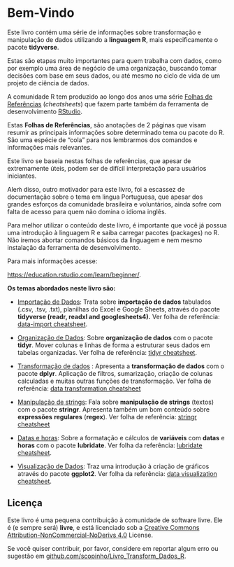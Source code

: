 # Bem-Vindo {.unnumbered}

Este livro contém uma série de informações sobre transformação e manipulação de dados utilizando a **linguagem R**, mais especificamente o pacote **tidyverse**.

Estas são etapas muito importantes para quem trabalha com dados, como por exemplo uma área de negócio de uma organização, buscando tomar decisões com base em seus dados, ou até mesmo no ciclo de vida de um projeto de ciência de dados.

A comunidade R tem produzido ao longo dos anos uma série [Folhas de Referências](https://www.rstudio.com/resources/cheatsheets/) (*cheatsheets*) que fazem parte também da ferramenta de desenvolvimento [RStudio](http://localhost:7802/rstudio.com).

Estas **Folhas de Referências**, são anotações de 2 páginas que visam resumir as principais informações sobre determinado tema ou pacote do R. São uma espécie de "cola" para nos lembrarmos dos comandos e informações mais relevantes.

Este livro se baseia nestas folhas de referências, que apesar de extremamente úteis, podem ser de difícil interpretação para usuários iniciantes.

Aleḿ disso, outro motivador para este livro, foi a escassez de documentação sobre o tema em lingua Portuguesa, que apesar dos grandes esforços da comunidade brasileira e voluntários, ainda sofre com falta de acesso para quem não domina o idioma inglês.

::: callout-warning
Para melhor utilizar o conteúdo deste livro, é importante que você já possua uma introdução à linguagem R e saiba carregar pacotes (packages) no R. Não iremos abortar comandos básicos da linguagem e nem mesmo instalação da ferramenta de desenvolvimento.

Para mais informações acesse:

<https://education.rstudio.com/learn/beginner/>.
:::

**Os temas abordados neste livro são:**

-   [Importação de Dados](./Importacao/Importacao_de_dados_com_tidyverse.html): Trata sobre **importação de dados** tabulados (.csv, .tsv, .txt), planilhas do Excel e Google Sheets, através do pacote **tidyverse (readr, readxl and googlesheets4).** Ver folha de referência: [data-import cheatsheet](https://github.com/scopinho/R-cheatsheets/blob/main/translations/portuguese/data-import_pt_br.pdf).

-   [Organização de Dados](./Organizacao/Organizacao_de_dados_com_tidyr.html): Sobre **organização de dados** com o pacote **tidyr**. Mover colunas e linhas de forma a estruturar seus dados em tabelas organizadas. Ver folha de referência: [tidyr cheatsheet](https://github.com/scopinho/R-cheatsheets/blob/main/translations/portuguese/tidyr_pt_br.pdf).

-   [Transformação de dados](./Transformacao/Transformacao_de_dados_com_dplyr.html) : Apresenta a **transformação de dados** com o pacote **dplyr**. Aplicação de filtros, sumarização, criação de colunas calculadas e muitas outras funções de transformação. Ver folha de referência: [data transformation cheatsheet](https://github.com/scopinho/R-cheatsheets/blob/main/translations/portuguese/data-transformation_pt_br.pdf)

-   [Manipulação de strings](./Manipulacao/Manipulacao%20de%20strings%20com%20stringr.html): Fala sobre **manipulação de strings** (textos) com o pacote **stringr**. Apresenta também um bom conteúdo sobre **expressões** **regulares** (**regex**). Ver folha de referência: [stringr cheatsheet](https://github.com/scopinho/R-cheatsheets/blob/main/translations/portuguese/strings_pt_br.pdf)

-   [Datas e horas](./DataHora/Datas_e_horas_com_lubridate.html): Sobre a formatação e cálculos de **variáveis** com **datas** e **horas** com o pacote **lubridate**. Ver folha da referência: [lubridate cheatsheet](https://github.com/scopinho/R-cheatsheets/blob/main/translations/portuguese/lubridate_pt_br.pdf).

-   [Visualização de Dados](./Visualizacao/Visualizacao_de_dados_com_ggplot2.html): Traz uma introdução à criação de gráficos através do pacote **ggplot2**. Ver folha da referência: [data visualization cheatsheet](https://github.com/scopinho/R-cheatsheets/blob/main/translations/portuguese/data-visualization_pt_br.pdf).

## Licença

::: {.callout-note appearance="simple"}
Este livro é uma pequena contribuição à comunidade de software livre. Ele é (e sempre será) **livre**, e está licenciado sob a [Creative Commons Attribution-NonCommercial-NoDerivs 4.0](https://creativecommons.org/licenses/by-nc-nd/4.0/) License.

Se você quiser contribuir, por favor, considere em reportar algum erro ou sugestão em [github.com/scopinho/Livro_Transform_Dados_R](https://github.com/scopinho/Livro_Transform_Dados_R).
:::
